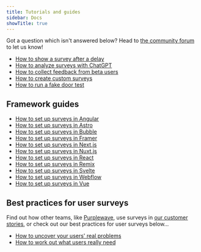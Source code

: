 ```yaml
---
title: Tutorials and guides
sidebar: Docs
showTitle: true
---
```

Got a question which isn't answered below? Head to [the community forum](/questions) to let us know!

- [How to show a survey after a delay](/tutorials/delayed-survey)
- [How to analyze surveys with ChatGPT](/tutorials/analyze-surveys-with-chatgpt)
- [How to collect feedback from beta users](/tutorials/beta-feedback)
- [How to create custom surveys](/tutorials/survey)
- [How to run a fake door test](/tutorials/fake-door-test)

## Framework guides 
- [How to set up surveys in Angular](/tutorials/angular-surveys)
- [How to set up surveys in Astro](/tutorials/astro-surveys)
- [How to set up surveys in Bubble](/tutorials/bubble-surveys)
- [How to set up surveys in Framer](/tutorials/framer-surveys)
- [How to set up surveys in Next.js](/tutorials/nextjs-surveys)
- [How to set up surveys in Nuxt.js](/tutorials/nuxt-surveys)
- [How to set up surveys in React](/tutorials/react-surveys)
- [How to set up surveys in Remix](/tutorials/remix-surveys)
- [How to set up surveys in Svelte](/tutorials/svelte-surveys)
- [How to set up surveys in Webflow](/tutorials/webflow-surveys)
- [How to set up surveys in Vue](/tutorials/vue-surveys)

## Best practices for user surveys
Find out how other teams, like [Purplewave](/customers/purplewave), use surveys in [our customer stories](/customers), or check out our best practices for user surveys below...

- [How to uncover your users' real problems](https://newsletter.posthog.com/p/how-to-uncover-your-users-real-problems)
- [How to work out what users really need](/blog/how-to-work-out-what-users-need)